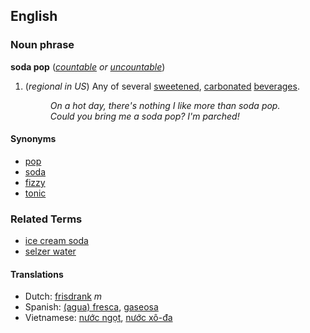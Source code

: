 ==English==
===Noun phrase===
'''soda pop''' (''[[countable]] or [[uncountable]]'')

# (''regional in US'') Any of several [[sweeten]]ed, [[carbonated]] [[beverage]]s.
#: ''On a hot day, there's nothing I like more than soda pop.''
#: ''Could you bring me a soda pop?  I'm parched!''

====Synonyms====
*[[pop]]
*[[soda]]
*[[fizzy]]
*[[tonic]]

===Related Terms===
*[[ice cream soda]]
*[[selzer water]]

====Translations====
*Dutch: [[frisdrank]] ''m''
*Spanish: [[fresca|(agua) fresca]], [[gaseosa]]  <!-- I don't think ''fresh water'' is the correct translation either.  -->
*Vietnamese: [[nước ngọt]], [[nước xô-đa]]